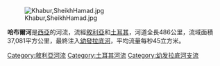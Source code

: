 [[Image:Khabur,SheikhHamad.jpg|right]]

'''哈布爾河'''是[[西亞|西亞]]的河流，流經[[敘利亞|敘利亞]]和[[土耳其|土耳其]]，河道全長486公里，流域面積37,081平方公里，最終注入[[幼發拉底河|幼發拉底河]]，平均流量每秒45立方米。

{{Authority control}}
{{Syria-geo-stub}}
{{Turkey-geo-stub}}
[[Category:敘利亞河流|Category:敘利亞河流]]
[[Category:土耳其河流|Category:土耳其河流]]
[[Category:幼发拉底河支流|Category:幼发拉底河支流]]